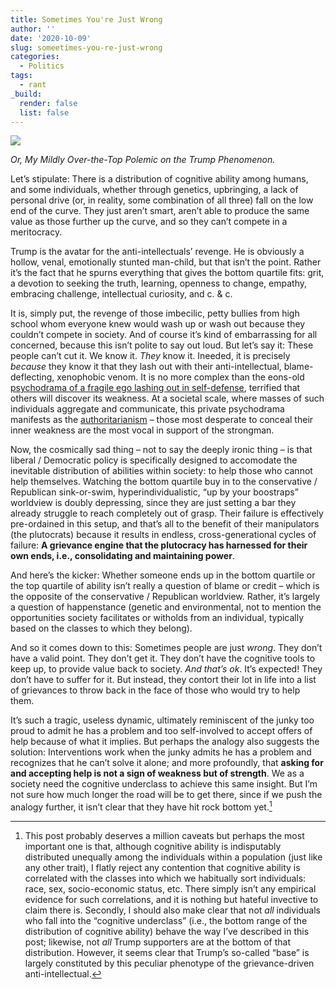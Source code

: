```yaml
---
title: Sometimes You're Just Wrong
author: ''
date: '2020-10-09'
slug: someetimes-you-re-just-wrong
categories:
  - Politics
tags:
  - rant
_build:
  render: false
  list: false
---
```


![](/post/2020-10-09-someetimes-you-re-just-wrong_files/patrick-schneider-z6g4jtUJE6k-unsplash.jpg)

*Or, My Mildly Over-the-Top Polemic on the Trump Phenomenon.*

Let's stipulate: There is a distribution of cognitive ability among humans, and some individuals, whether through genetics, upbringing, a lack of personal drive (or, in reality, some combination of all three) fall on the low end of the curve. They just aren't smart, aren't able to produce the same value as those further up the curve, and so they can't compete in a meritocracy.

<span class="hilite">Trump is the avatar for the anti-intellectuals' revenge</span>. He is obviously a hollow, venal, emotionally stunted man-child, but that isn't the point. Rather it's the fact that he spurns everything that gives the bottom quartile fits: grit, a devotion to seeking the truth, learning, openness to change, empathy, embracing challenge, intellectual curiosity, and c. & c. 

It is, simply put, the revenge of those imbecilic, petty bullies from high school whom everyone knew would wash up or wash out because they couldn't compete in society. And of course it's kind of embarrassing for all concerned, because this isn't polite to say out loud. But let's say it: These people can't cut it. We know it. *They* know it. Ineeded, it is precisely *because* they know it that they lash out with their anti-intellectual, blame-deflecting, xenophobic venom. It is no more complex than the eons-old [psychodrama of a fragile ego lashing out in self-defense](https://en.wikipedia.org/wiki/Defence_mechanism), terrified that others will discover its weakness. At a societal scale, where masses of such individuals aggregate and communicate, this private psychodrama manifests as the [authoritarianism](https://en.wikipedia.org/wiki/Authoritarian_personality) -- those most desperate to conceal their inner weakness are the most vocal in support of the strongman.

Now, the cosmically sad thing -- not to say the deeply ironic thing -- is that liberal / Democratic policy is specifically designed to accomodate the inevitable distribution of abilities within society: to help those who cannot help themselves. Watching the bottom quartile buy in to the conservative / Republican sink-or-swim, hyperindividualistic, "up by your boostraps" worldview is doubly depressing, since they are just setting a bar they already struggle to reach completely out of grasp. Their failure is effectively pre-ordained in this setup, and that's all to the benefit of their manipulators (the plutocrats) because it results in endless, cross-generational cycles of failure: **A grievance engine that the plutocracy has harnessed for their own ends, i.e., consolidating and maintaining power**. 

And here's the kicker: Whether someone ends up in the bottom quartile or the top quartile of ability isn't really a question of blame or credit -- which is the opposite of the conservative / Republican worldview. Rather, it's largely a question of happenstance (genetic and environmental, not to mention the opportunities society facilitates or witholds from an individual, typically based on the classes to which they belong). 

And so it comes down to this: Sometimes people are just *wrong*. They don't have a valid point. They don't get it. They don't have the cognitive tools to keep up, to provide value back to society. *And that's ok*. It's expected! They don't have to suffer for it. But instead, they contort their lot in life into a list of grievances to throw back in the face of those who would try to help them. 

It's such a tragic, useless dynamic, ultimately reminiscent of the junky too proud to admit he has a problem and too self-involved to accept offers of help because of what it implies. But perhaps the analogy also suggests the solution: Interventions work when the junky admits he has a problem and recognizes that he can't solve it alone; and more profoundly, that **asking for and accepting help is not a sign of weakness but of strength**. We as a society need the cognitive underclass to achieve this same insight. But I'm not sure how much longer the road will be to get there, since if we push the analogy further, it isn't clear that they have hit rock bottom yet.[^1]

[^1]: This post probably deserves a million caveats but perhaps the most important one is that, although cognitive ability is indisputably distributed unequally among the individuals within a population (just like any other trait), I flatly reject any contention that cognitive ability is correlated with the classes into which we habitually sort individuals: race, sex, socio-economic status, etc. There simply isn't any empirical evidence for such correlations, and it is nothing but hateful invective to claim there is. Secondly, I should also make clear that not *all* individuals who fall into the "cognitive underclass" (i.e., the bottom range of the distribution of cognitive ability) behave the way I've described in this post; likewise, not *all* Trump supporters are at the bottom of that distribution. However, it seems clear that Trump's so-called "base" is largely constituted by this peculiar phenotype of the grievance-driven anti-intellectual.